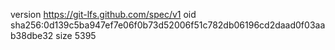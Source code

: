 version https://git-lfs.github.com/spec/v1
oid sha256:0d139c5ba947ef7e06f0b73d52006f51c782db06196cd2daad0f03aab38dbe32
size 5395
